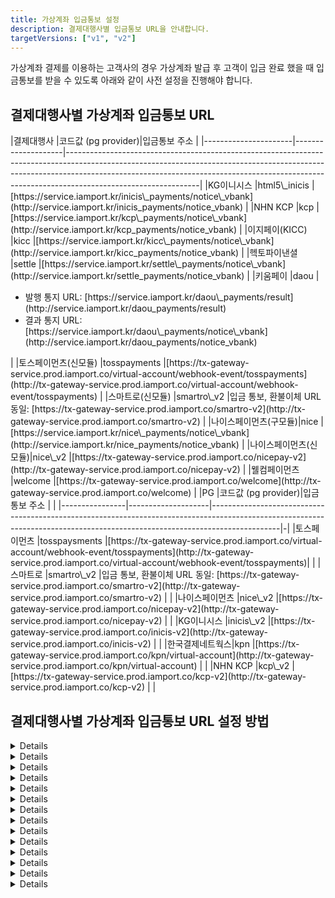 ```yaml
---
title: 가상계좌 입금통보 설정
description: 결제대행사별 입금통보 URL을 안내합니다.
targetVersions: ["v1", "v2"]
---
```




가상계좌 결제를 이용하는 고객사의 경우 가상계좌 발급 후 고객이 입금 완료 했을 때 입금통보를 받을 수 있도록 아래와 같이 사전 설정을 진행해야 합니다.

## 결제대행사별 가상계좌 입금통보 URL

<VersionGate v="v1">
  |결제대행사            |코드값 (pg provider)|입금통보 주소                                                                                                                                                                                                                                                              |
  |----------------------|--------------------|---------------------------------------------------------------------------------------------------------------------------------------------------------------------------------------------------------------------------------------------------------------------------|
  |KG이니시스            |html5\_inicis       |[https://service.iamport.kr/inicis\_payments/notice\_vbank](http://service.iamport.kr/inicis_payments/notice_vbank)                                                                                                                                                        |
  |NHN KCP               |kcp                 |[https://service.iamport.kr/kcp\_payments/notice\_vbank](http://service.iamport.kr/kcp_payments/notice_vbank)                                                                                                                                                              |
  |이지페이(KICC)        |kicc                |[https://service.iamport.kr/kicc\_payments/notice\_vbank](http://service.iamport.kr/kicc_payments/notice_vbank)                                                                                                                                                            |
  |헥토파이낸셜          |settle              |[https://service.iamport.kr/settle\_payments/notice\_vbank](http://service.iamport.kr/settle_payments/notice_vbank)                                                                                                                                                        |
  |키움페이              |daou                |<ul><li>발행 통지 URL: [https://service.iamport.kr/daou\_payments/result](http://service.iamport.kr/daou_payments/result)</li> <li>결과 통지 URL: [https://service.iamport.kr/daou\_payments/notice\_vbank](http://service.iamport.kr/daou_payments/notice_vbank)</li></ul>|
  |토스페이먼츠(신모듈)  |tosspayments        |[https://tx-gateway-service.prod.iamport.co/virtual-account/webhook-event/tosspayments](http://tx-gateway-service.prod.iamport.co/virtual-account/webhook-event/tosspayments)                                                                                              |
  |스마트로(신모듈)      |smartro\_v2         |입금 통보, 환불이체 URL 동일: [https://tx-gateway-service.prod.iamport.co/smartro-v2](http://tx-gateway-service.prod.iamport.co/smartro-v2)                                                                                                                                |
  |나이스페이먼츠(구모듈)|nice                |[https://service.iamport.kr/nice\_payments/notice\_vbank](http://service.iamport.kr/nice_payments/notice_vbank)                                                                                                                                                            |
  |나이스페이먼츠(신모듈)|nice\_v2            |[https://tx-gateway-service.prod.iamport.co/nicepay-v2](http://tx-gateway-service.prod.iamport.co/nicepay-v2)                                                                                                                                                              |
  |웰컴페이먼츠          |welcome             |[https://tx-gateway-service.prod.iamport.co/welcome](http://tx-gateway-service.prod.iamport.co/welcome)                                                                                                                                                                    |
</VersionGate>

<VersionGate v="v2">
  |PG              |코드값 (pg provider)|입금통보 주소                                                                                                                                                                | |
  |----------------|--------------------|-----------------------------------------------------------------------------------------------------------------------------------------------------------------------------|-|
  |토스페이먼츠    |tosspaysments       |[https://tx-gateway-service.prod.iamport.co/virtual-account/webhook-event/tosspayments](http://tx-gateway-service.prod.iamport.co/virtual-account/webhook-event/tosspayments)| |
  |스마트로        |smartro\_v2         |입금 통보, 환불이체 URL 동일: [https://tx-gateway-service.prod.iamport.co/smartro-v2](http://tx-gateway-service.prod.iamport.co/smartro-v2)                                  | |
  |나이스페이먼츠  |nice\_v2            |[https://tx-gateway-service.prod.iamport.co/nicepay-v2](http://tx-gateway-service.prod.iamport.co/nicepay-v2)                                                                | |
  |KG이니시스      |inicis\_v2          |[https://tx-gateway-service.prod.iamport.co/inicis-v2](http://tx-gateway-service.prod.iamport.co/inicis-v2)                                                                  | |
  |한국결제네트웍스|kpn                 |[https://tx-gateway-service.prod.iamport.co/kpn/virtual-account](http://tx-gateway-service.prod.iamport.co/kpn/virtual-account)                                              | |
  |NHN KCP         |kcp\_v2             |[https://tx-gateway-service.prod.iamport.co/kcp-v2](http://tx-gateway-service.prod.iamport.co/kcp-v2)                                                                        | |
</VersionGate>

## 결제대행사별 가상계좌 입금통보 URL 설정 방법

<VersionGate v="v1">
  <Details id="notice-config-inicis">
    <Details.Summary>KG 이니시스 설정 방법</Details.Summary>

    <Details.Content>
      1. [KG이니시스 가맹점관리자](http://iniweb.inicis.com/security/login.do) 접속 후 로그인을 합니다.
      2. \[상점정보]→\[계약정보]→\[결제수단 정보]를 클릭합니다.
      3. \[가상계좌] 항목 중 \[입금내역 통보]를 **실시간통보함**으로 설정해주세요.
      4. \[입금통보 URL(IP)]를 `https://service.iamport.kr/inicis_payments/notice_vbank` 로 설정해주세요.
      5. \[통보전문]을 **URL수신사용(일반)** 으로 설정해주세요.
      6. \[채번방식]을 **건별채번**으로 설정해주세요.

      <Figure src={inicie_image1} caption="이니시스 가맹점관리자 내 입금통보 URL 설정 화면" />
    </Details.Content>
  </Details>

  <Details id="notice-config-kcp">
    <Details.Summary>KCP 설정 방법</Details.Summary>

    <Details.Content>
      1. \[KCP 파트너관리자]\([https://partner.kcp.co.kr/](http://partner.kcp.co.kr/)) 접속 후 로그인을 합니다.
      2. \[기술관리센터]→\[웹훅(Webhook) 관리]→\[웹훅URL 설정]을 클릭합니다.
      3. \[변경 결제결과URL]을 `https://service.iamport.kr/kcp_payments/notice_vbank`로 설정해주세요.
      4. \[인코딩 설정]을 `UTF-8`로 설정해주세요.

      <Figure src={kcp_image1} caption="KCP 파트너관리자 내 웹훅 URL 설정 화면" />
    </Details.Content>
  </Details>

  <Details id="notice-config-nice">
    <Details.Summary>나이스페이먼츠(구모듈) 설정 방법</Details.Summary>

    <Details.Content>
      1. [나이스페이먼츠 가맹점 관리자](http://npg.nicepay.co.kr/merchant/mkeyMngForm.do) 접속 후 로그인을 합니다.
      2. \[가맹점정보]→\[기본정보]를 클릭합니다.
      3. \[결제데이터통보] 항목에서 **가상계좌**의 \[URL/IP]를 `https://service.iamport.kr/nice_payments/notice_vbank` 로 설정해주세요.
      4. \[재전송 간격]은 1분, \[재전송 횟수]는 3회로 설정해주세요.
      5. \[OK체크] 체크 여부는 선택이며, 체크하지 않아도 무관합니다.

      - 정상적인 입금통보 전송, 재전송을 위해 **암호화 전송 여부, 미전송시 체크를 해제**해야 합니다.
      - 재전송 간격: 최소 1분 \~ 최대 10분까지만 입력 가능합니다.
      - 재전송 횟수: 최소 1회 \~ 최대 10회까지 재전송 가능합니다.(전송 실패 건에 대해 자동 재전송)

      <Figure src={nice_v1_image1} caption="나이스페이먼츠 가맹점 관리자 내 입금통보 URL 설정 화면" />
    </Details.Content>
  </Details>

  <Details id="notice-config-kicc">
    <Details.Summary>이지페이(KICC) 설정 방법</Details.Summary>

    <Details.Content>
      이지페이(KICC) MID 발급 시 입금통보 URL이 자동으로 등록됩니다.
      만약, 가상계좌 입금통보가 정상적으로 동작하지 않는 경우 KICC 영업담당자 혹은 대표 연락처(1644-2004, [easypay\_cs@kicc.co.kr](mailto:easypay_cs@kicc.co.kr))를 통해 \[가상계좌 입금통보 URL] 설정을 확인하시기 바랍니다.
    </Details.Content>
  </Details>

  <Details id="notice-config-settle">
    <Details.Summary>헥토파이낸셜 설정 방법</Details.Summary>

    <Details.Content>
      헥토파이낸셜 MID 발급 후 헥토파이낸셜 담당자 및 기술팀에 메일로 요청해야 합니다.
      [settle\_pgdev@settlebank.co.kr](mailto:settle_pgdev@settlebank.co.kr)(개발팀)에 발급받은 MID 정보와 함께 아래와 같이 메일을 발송하여 요청을 진행해주세요.

      > 헥토파이낸셜의 가상계좌 기능을 이용하기 위해 포트원의 vbank API를 사용하고자 합니다.
      > 관련해서 정상적인 입금확인 절차가 이루어질 수 있도록 지정된 MID에 대한 가상계좌 통보 URL을 설정해 주시기 바랍니다.
      >
      > MID: XXXXXX 입금통보 URL: [https://service.iamport.kr/settle\_payments/notice\_vbank](http://service.iamport.kr/settle_payments/notice_vbank)
      >
      > 설정이 완료되면 회신 부탁드립니다.
    </Details.Content>
  </Details>

  <Details id="notice-config-daou">
    <Details.Summary>키움페이 설정 방법</Details.Summary>

    <Details.Content>
      1. [키움페이 상점관리자](http://agent.kiwoompay.co.kr/) 접속 후 로그인을 합니다.
      2. \[고객지원]→\[기술지원]→\[연동정보설정]를 클릭합니다.
      3. \[CPID]를 선택한 후 \[조회하기]을 클릭합니다.
      4. \[발행 통지 URL]을 [https://service.iamport.kr/daou\_payments/result](http://service.iamport.kr/daou_payments/result)로 설정해주세요.
      5. \[결과 통지 URL]을 [https://service.iamport.kr/daou\_payments/notice\_vbank](http://service.iamport.kr/daou_payments/notice_vbank)로 설정해주세요.

      <Figure src={daou_image1} caption="키움페이 상점관리자 내 입금통보 URL 설정 화면 1" />

      <Figure src={daou_image2} caption="키움페이 상점관리자 내 입금통보 URL 설정 화면 2" />

      <Figure src={daou_image3} caption="키움페이 상점관리자 내 입금통보 URL 설정 화면 3" />
    </Details.Content>
  </Details>

  <Details id="notice-config-welcome">
    <Details.Summary>웰컴페이먼츠 설정 방법</Details.Summary>

    <Details.Content>
      1. [웰컴페이먼츠 관리자시스템](http://wbiz.paywelcome.co.kr/) 접속 후 로그인을 합니다.
      2. \[상점정보]→\[계약정보]→\[결제수단 정보]를 클릭합니다.
      3. \[가상계좌] 항목 중 \[입금내역 통보]를 **실시간통보함**으로 설정해주세요.
      4. \[입금통보 URL(IP)]를 `https://tx-gateway-service.prod.iamport.co/welcome`로 설정해주세요.
      5. \[통보전문]을 **URL수신사용(일반)** 으로 설정해주세요.

      <Figure src={welcome_image1} caption="웰컴페이먼츠 관리자시스템 내 입금통보 URL 설정 화면 1" />

      <Figure src={welcome_image2} caption="웰컴페이먼츠 관리자시스템 내 입금통보 URL 설정 화면 2" />
    </Details.Content>
  </Details>
</VersionGate>

<Details id="notice-config-ksnet">
  <Details.Summary>KSNET 설정 방법</Details.Summary>

  <Details.Content>
    KSNET은 포트원을 통해 발급된 MID에 대해 자동으로 입금통보 URL이 설정됩니다.
    만약 입금통보를 받지 못하는 경우 KSNET 담당자에게 메일을 통해 확인 요청 후 변경이 필요합니다.
  </Details.Content>
</Details>

<Details id="notice-config-tosspayments">
  <Details.Summary>토스페이먼츠(신모듈) 설정 방법</Details.Summary>

  <Details.Content>
    1. [토스페이먼츠 개발자센터](http://developers.tosspayments.com/) 접속 후 로그인을 합니다.
    2. \[내 개발정보]를 클릭합니다.
    3. \[상점]을 선택한 후 \[웹훅]을 클릭합니다.
    4. \[+ 웹훅 등록하기]를 클릭합니다.
    5. \[이름]을 입력하고, \[URL]은 `https://tx-gateway-service.prod.iamport.co/virtual-account/webhook-event/tosspayments`로 설정해주세요.
    6. \[구독할 이벤트]에서 `DEPOSIT_CALLBACK`을 체크한 후 \[등록하기]를 클릭합니다.

    <Figure src={tosspayments_image1} caption="토스페이먼츠 개발자센터 내 입금통보 URL 설정 화면 1" />

    <Figure src={tosspayments_image2} caption="토스페이먼츠 개발자센터 내 입금통보 URL 설정 화면 2" />
  </Details.Content>
</Details>

<Details id="notice-config-nice_v2">
  <Details.Summary>나이스페이먼츠(신모듈) 설정 방법</Details.Summary>

  <Details.Content>
    1. [나이스페이먼츠 가맹점 관리자](http://npg.nicepay.co.kr/merchant/mkeyMngForm.do) 접속 후 로그인을 합니다.
    2. \[가맹점정보]→\[기본정보]를 클릭합니다.
    3. \[결제데이터통보] 항목에서 **가상계좌**의 \[URL/IP]를 `https://tx-gateway-service.prod.iamport.co/nicepay-v2` 로 설정해주세요.
    4. \[재전송 간격]은 1분, \[재전송 횟수]는 3회로 설정해주세요.
    5. \[OK체크] 체크 여부는 선택이며, 체크하지 않아도 무관합니다.

    - 정상적인 입금통보 전송, 재전송을 위해 **암호화 전송 여부, 미전송시 체크를 해제**해야 합니다.
    - 재전송 간격: 최소 1분 \~ 최대 10분까지만 입력 가능합니다.
    - 재전송 횟수: 최소 1회 \~ 최대 10회까지 재전송 가능합니다.(전송 실패 건에 대해 자동 재전송)

    <Figure src={nice_v2_image1} caption="나이스페이먼츠 가맹점 관리자 내 입금통보 URL 설정 화면 " />
  </Details.Content>
</Details>

<Details id="notice-config-smartro_v2">
  <Details.Summary>스마트로(신모듈) 설정 방법</Details.Summary>

  <Details.Content>
    1. [스마트로 스마일비즈](http://www.smilebiz.co.kr/index.html) 접속 후 로그인을 합니다.
    2. \[가맹점정보]→\[기본정보]를 클릭합니다.
    3. \[결제 데이터 통보] 항목 중 \[가상계좌] 및 \[환불]항목에 다음과 같이 설정해주세요.
    4. \[통보 티입]은 **신통보** 를 선택합니다.
    5. \[인코딩 타입]은 **UTF-8** 를 선택합니다.
    6. \[URL/IP]는 `https://tx-gateway-service.prod.iamport.co/smartro-v2`로 입력해주세요.
    7. \[재전송 간격]은 1분, \[재전송 횟수]는 5회로 입력한 후 \[저장]을 클릭합니다.

    - 재전송 간격: 최소 1분 \~ 최대 10분까지만 입력 가능합니다.
    - 재전송 횟수: 최소 1회 \~ 최대 10회까지 재전송 가능합니다.(전송 실패 건에 대해 자동 재전송)

    <Figure src={smartro_image1} caption="스마트로 스마일비즈 내 입금통보 URL 설정 화면" />
  </Details.Content>
</Details>

<VersionGate v="v2">
  <Details id="notice-config-inicis">
    <Details.Summary>KG 이니시스 설정 방법</Details.Summary>

    <Details.Content>
      1. [KG이니시스 가맹점관리자](http://iniweb.inicis.com/security/login.do) 접속 후 로그인을 합니다.
      2. \[상점정보]→\[계약정보]→\[결제수단 정보]를 클릭합니다.
      3. \[가상계좌] 항목 중 \[입금내역 통보]를 **실시간통보함**으로 설정해주세요.
      4. \[입금통보 URL(IP)]를 `https://tx-gateway-service.prod.iamport.co/inicis-v2` 로 설정해주세요.
      5. \[통보전문]을 **URL수신사용(일반)** 으로 설정해주세요.
      6. \[채번방식]을 **건별채번**으로 설정해주세요.

      <Figure src={inicie_image1} caption="이니시스 가맹점관리자 내 입금통보 URL 설정 화면" />
    </Details.Content>
  </Details>
</VersionGate>

<VersionGate v="v2">
  <Details>
    <Details.Summary>한국결제네트웍스(KPN) 설정 방법</Details.Summary>

    <Details.Content>
      한국결제네트웍스(KPN)는 계약 이후, 발급된 MID에 대해 **가상계좌 백노티 기능**을 별도로 요청해야 합니다.

      한국결제네트웍스(KPN) 담당자에게 MID 정보와 함께 입금 통보 URL을 전달하여 가상계좌 백노티 기능 요청을 진행해주세요.

      만약 입금통보를 받지 못하는 경우 한국결제네트웍스(KPN) 담당자에게 메일을 통해 확인 요청 후 변경이 필요합니다.
    </Details.Content>
  </Details>
</VersionGate>

<VersionGate v="v2">
  <Details>
    <Details.Summary>NHN KCP 설정 방법</Details.Summary>

    <Details.Content>
      1. [KCP 파트너관리자](http://partner.kcp.co.kr) 접속 후 로그인을 합니다.
      2. \[기술관리센터]→\[웹훅(Webhook) 관리]→\[웹훅URL 설정]을 클릭합니다.
      3. \[웹훅 URL]을 `https://tx-gateway-service.prod.iamport.co/kcp-v2`로 설정해주세요.
      4. \[인코딩 설정]을 `UTF-8`로 설정해주세요.
      5. \[저장]을 클릭합니다.

      <Figure src={kcp_v2_image} caption="KCP 파트너관리자 내 웹훅 URL 설정 화면" />
    </Details.Content>
  </Details>
</VersionGate>
